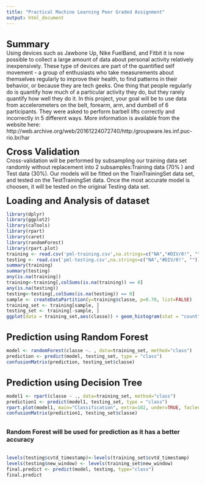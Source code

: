 ---
title: "Practical Machine Learning Peer Graded Assignment"
output: html_document
---
<br>
**<font size="5">Summary</font>**
<br>
Using devices such as Jawbone Up, Nike FuelBand, and Fitbit it is now possible to collect a large amount of data about personal activity relatively inexpensively. These type of devices are part of the quantified self movement - a group of enthusiasts who take measurements about themselves regularly to improve their health, to find patterns in their behavior, or because they are tech geeks. One thing that people regularly do is quantify how much of a particular activity they do, but they rarely quantify how well they do it. In this project, your goal will be to use data from accelerometers on the belt, forearm, arm, and dumbell of 6 participants. They were asked to perform barbell lifts correctly and incorrectly in 5 different ways. More information is available from the website here: http://web.archive.org/web/20161224072740/http:/groupware.les.inf.puc-rio.br/har
<br>

**<font size="5">Cross Validation</font>**
<br>
Cross-validation will be performed by subsampling our training data set randomly without replacement into 2 subsamples:Training data (70% ) and Test data (30%). Our models will be fitted on the TrainTrainingSet data set, and tested on the TestTrainingSet data. Once the most accurate model is choosen, it will be tested on the original Testing data set.
<br>

**<font size="5">Loading and Analysis of dataset</font>**
```{r, echo=TRUE}
library(dplyr)
library(ggplot2)
library(caTools)
library(rpart)
library(caret)
library(randomForest)
library(rpart.plot)
training <- read.csv('pml-training.csv',na.strings=c("NA","#DIV/0!", ""))
testing <- read.csv('pml-testing.csv',na.strings=c("NA","#DIV/0!", ""))
summary(training)
summary(testing)
any(is.na(training))
training<-training[,colSums(is.na(training)) == 0]
any(is.na(testing))
testing<-testing[,colSums(is.na(testing)) == 0]
sample <- createDataPartition(y=training$classe, p=0.70, list=FALSE)
training_set <- training[sample, ] 
testing_set <- training[-sample, ]
ggplot(data = training_set,aes(classe)) + geom_histogram(stat = "count")
```
<br>
**<font size="5">Prediction using Random Forest</font>**
```{r, echo=TRUE}
model <- randomForest(classe ~. , data=training_set, method="class")
prediction <- predict(model, testing_set, type = "class")
confusionMatrix(prediction, testing_set$classe)
```
<br>
**<font size="5">Prediction using Decision Tree</font>**
```{r, echo=TRUE}
model1 <- rpart(classe ~ ., data=training_set, method="class")
prediction1 <- predict(model1, testing_set, type = "class")
rpart.plot(model1, main="Classification", extra=102, under=TRUE, faclen=0)
confusionMatrix(prediction1, testing_set$classe)
```
<br>
**<font size="3">Random Forest will be used for prediction as it has a better accuracy</font>**
<br><br>
```{r, echo=TRUE}
levels(testing$cvtd_timestamp)<-levels(training_set$cvtd_timestamp)
levels(testing$new_window) <- levels(training_set$new_window)
final.predict <- predict(model, testing, type="class")
final.predict
```